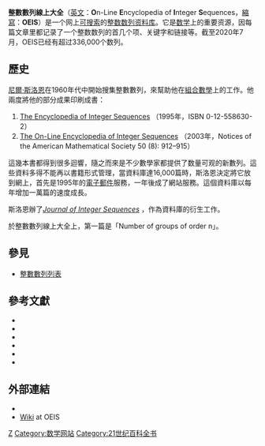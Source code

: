 {{Expand|time=2013-02-14T05:17:14+00:00 }}
{{Infobox website
| name = 整數數列線上大全
| native_name = On-Line Encyclopedia of Integer Sequences (OEIS)
| native_name_lang = en
| logo = OEISicon.svg
| logo_size = 150px
| url = [//oeis.org/ oeis.org]
| launch_date = {{Start date and age|1996}}
| author = [[尼爾·斯洛恩|尼爾·斯洛恩]]
}}
'''整數數列線上大全'''（[[英文|英文]]：'''O'''n-Line '''E'''ncyclopedia of '''I'''nteger '''S'''equences，[[縮寫|縮寫]]：'''OEIS'''）是一个网上[[搜索引擎|可搜索]]的[[整数数列|整数数列]][[资料库|资料库]]。它是[[数学|数学]]上的重要资源，因每篇文章里都记录了一个整数数列的首几个项、关键字和链接等。截至2020年7月，OEIS已经有超过336,000个数列。

== 歷史 ==
[[尼爾·斯洛恩|尼爾·斯洛恩]]在1960年代中開始搜集整數數列，來幫助他在[[組合數學|組合數學]]上的工作。他兩度將他的部分成果印刷成書：

# [http://www.research.att.com/~njas/sequences/book.html The Encyclopedia of Integer Sequences] {{Wayback|url=http://www.research.att.com/~njas/sequences/book.html |date=20100928030844 }}（1995年，ISBN 0-12-558630-2）
# [http://www.ams.org/notices/200308/comm-sloane.pdf The On-Line Encyclopedia of Integer Sequences] {{Wayback|url=http://www.ams.org/notices/200308/comm-sloane.pdf |date=20210320160203 }}（2003年，Notices of the American Mathematical Society 50 (8): 912–915）

這幾本書都得到很多迴響，隨之而來是不少數學家都提供了数量可观的新數列。這些資料多得不能再以書籍形式管理，當資料庫達16,000篇時，斯洛恩決定將它放到網上，首先是1995年的[[電子郵件|電子郵件]]服務，一年後成了網站服務。這個資料庫以每年增加一萬篇的速度成長。

斯洛恩辦了''[http://www.cs.uwaterloo.ca/journals/JIS/ Journal of Integer Sequences] {{Wayback|url=http://www.cs.uwaterloo.ca/journals/JIS/ |date=20130523054156 }}''，作為資料庫的衍生工作。

於整數數列線上大全上，第一篇是「Number of groups of order n」{{oeis|A000001}}。

==參見==
*[[整數數列列表|整數數列列表]]

==參考文獻==
*{{cite journal |first1=J.|last1=Borwein|author1-link=Jonathan Borwein|first2= R.|last2=Corless |url=http://www.cecm.sfu.ca/~jborwein/sloane/sloane.html |title=The Encyclopedia of Integer Sequences (N. J. A. Sloane and Simon Plouffe) |journal=SIAM Review |volume=38 |issue=2 |year=1996 |pages=333–337 |doi=10.1137/1038058}}
*{{cite journal |first=H.|last=Catchpole |url=http://abc.net.au/science/news/stories/s1209743.htm |title=Exploring the number jungle online |journal=ABC Science |publisher=[[Australian_Broadcasting_Corporation|Australian Broadcasting Corporation]] |year=2004}}
*{{cite journal |first=A.|last=Delarte |title=Mathematician reaches 100k milestone for online integer archive |journal=[[The_South_End|The South End]] |date=November 11, 2004 |page=5}}
*{{cite journal |first=B.|last=Hayes |author-link=Brian Hayes (scientist)|url=http://lacim.uqam.ca/~plouffe/articles/A%20Question%20of%20Numbers.pdf |title=A Question of Numbers |journal=[[American_Scientist|American Scientist]] |volume=84 |issue=1 |pages=10–14 |year=1996|bibcode=1996AmSci..84...10H}}
*{{cite journal |first=I. |last=Peterson |author-link=Ivars Peterson |url=http://www.plouffe.fr/simon/OEIS/citations/Math%20Trek_%20Sequence%20Puzzles,%20Science%20News%20Online,%20May%2017,%202003.pdf |title=Sequence Puzzles |journal=[[Science_News|Science News]] |volume=163 |year=2003 |issue=20 |access-date=2016-12-24 |archive-url=https://web.archive.org/web/20170510101432/http://www.plouffe.fr/simon/OEIS/citations/Math%20Trek_%20Sequence%20Puzzles,%20Science%20News%20Online,%20May%2017,%202003.pdf |archive-date=2017-05-10 |url-status=dead }}
*{{cite journal |first=J. |last=Rehmeyer |url=https://www.sciencenews.org/article/pattern-collector |title=The Pattern Collector — Science News |publisher=www.sciencenews.org |access-date=2010-08-08 |journal=[[Science_News|Science News]] |year=2010 |archive-url=https://web.archive.org/web/20131014165834/https://www.sciencenews.org/article/pattern-collector |archive-date=2013-10-14 |url-status=dead }}

==外部連結==
{{commons category|OEIS}}
* {{official website|//oeis.org/}}
* [https://oeis.org/wiki/Main_Page Wiki] at OEIS

[[Category:整数数列|Z]]
[[Category:数学网站|Category:数学网站]]
[[Category:21世纪百科全书|Category:21世纪百科全书]]